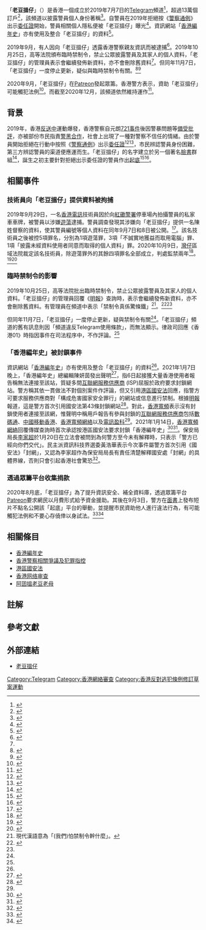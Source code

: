 {{Infobox website
|websitename=老豆搵仔<br />Dadfindboy
|launch_date={{Start date and age|2019}}
|commercial=[[非牟利|非牟利]]
|type=[[Telegram|Telegram]]頻道
|language=[[繁體中文|繁體中文]]
|reg=
|current_status=活躍中
|url={{URL|https://t.me/s/Dadfindboy}}
}}「'''老豆搵仔'''」（{{lang-en|Dadfindboy}}）是香港一個成立於2019年7月7日的[[Telegram|Telegram]]頻道<ref>{{cite news |title=TG「老豆搵仔」續作惡 |url=http://www.takungpao.com.hk/finance/236135/2019/1026/365959.html |publisher=大公報 |accessdate=2021-03-13 |archive-date=2021-03-13 |archive-url=https://web.archive.org/web/20210313151213/http://www.takungpao.com.hk/finance/236135/2019/1026/365959.html |dead-url=no }}</ref>，超過13萬個訂戶<ref>{{cite news |title=Hong Kong protests: tech war opens up with doxxing of protesters and police |url=https://www.theguardian.com/world/2019/sep/20/hong-kong-protests-tech-war-opens-up-with-doxxing-of-protesters-and-police |publisher=[[衛報|衛報]] |date=2019-09-20 |language=en |accessdate=2021-02-09 |archive-date=2021-03-12 |archive-url=https://web.archive.org/web/20210312084932/https://www.theguardian.com/world/2019/sep/20/hong-kong-protests-tech-war-opens-up-with-doxxing-of-protesters-and-police |dead-url=no }}</ref>，該頻道以披露警員個人身份著稱<ref>{{cite news |title=In Hong Kong Protests, Faces Become Weapons |url=https://www.nytimes.com/2019/07/26/technology/hong-kong-protests-facial-recognition-surveillance.html |publisher=[[紐約時報|紐約時報]] |date=2019-07-26 |language=en |accessdate=2021-02-09 |archive-date=2019-07-26 |archive-url=https://web.archive.org/web/20190726093243/https://www.nytimes.com/2019/07/26/technology/hong-kong-protests-facial-recognition-surveillance.html |dead-url=no }}</ref>。自警員在2019年拒絕按《[[警察通例|警察通例]]》出示[[委任證|委任證]]開始，警員相關個人隱私便被「老豆搵仔」曝光<ref>{{cite news |title=How Technology Has Both Fueled and Hindered the 2019 Hong Kong Pro-Democracy Protests |url=https://wclinfosec.com/2019/12/04/how-technology-has-both-fueled-and-hindered-the-2019-hong-kong-pro-democracy-protests/ |publisher=Information Security & Privacy Law |date=2019-12-04 |accessdate=2021-02-09 |archive-date=2021-02-14 |archive-url=https://web.archive.org/web/20210214123239/https://wclinfosec.com/2019/12/04/how-technology-has-both-fueled-and-hindered-the-2019-hong-kong-pro-democracy-protests/ |dead-url=yes }}</ref>。資訊網站「[[香港編年史|香港編年史]]」亦有使用及整合「老豆搵仔」的資料<ref name="香港編年史">{{cite web |title=Data From Telegram Channel：Dad Finds Sons |url=https://hkchronicles.com/d/tg?channel=dfb |website=香港編年史 |accessdate=2021-02-09 |archive-date=2021-02-28 |archive-url=https://web.archive.org/web/20210228183629/https://hkchronicles.com/d/tg?channel=dfb |dead-url=no }}</ref>。

2019年9月，有人因向「老豆搵仔」透露香港警察親友資訊而被逮捕<ref>{{cite news |title=21男女落網 涉洩露2300人私隱 警員被「起底」首被告提堂 |url=https://www.singtao.ca/4465204/2020-09-03/news-TG起底頻道「老豆搵仔」擬眾籌+警：資助違法行為或違法/ |dead-url=no }}</ref>。2019年10月25日，高等法院頒布臨時禁制令，禁止公眾披露警員及其家人的個人資料，「老豆搵仔」的管理員表示會繼續發佈新資料，亦不會刪除舊資料<ref name="mingpao-injunction" />。但同年11月7日，「老豆搵仔」一度停止更新，疑似與臨時禁制令有關。<ref name="#1">{{cite news |title=恶意人肉港警的Telegram频道“老豆搵仔”被封 |url=https://news.sina.cn/2019-11-09/detail-iicezzrr8408954.d.html |publisher=環球時報 |accessdate=2021-03-13 |archive-date=2021-03-13 |archive-url=https://web.archive.org/web/20210313151207/https://news.sina.cn/2019-11-09/detail-iicezzrr8408954.d.html |dead-url=no }}</ref><ref name="#2">{{cite news |title=高院禁制煽惑他人使用暴力生效　Telegram群組「老豆搵仔」忽消失 |url=https://www.hk01.com/社會新聞/396554/高院禁制煽惑他人使用暴力生效-telegram群組-老豆搵仔-忽消失 |publisher=香港01 |language=zh-HK |date=2019-11-09 |access-date=2021-03-13 |archive-date=2021-03-13 |archive-url=https://web.archive.org/web/20210313151635/https://www.hk01.com/%E7%A4%BE%E6%9C%83%E6%96%B0%E8%81%9E/396554/%E9%AB%98%E9%99%A2%E7%A6%81%E5%88%B6%E7%85%BD%E6%83%91%E4%BB%96%E4%BA%BA%E4%BD%BF%E7%94%A8%E6%9A%B4%E5%8A%9B%E7%94%9F%E6%95%88-telegram%E7%BE%A4%E7%B5%84-%E8%80%81%E8%B1%86%E6%90%B5%E4%BB%94-%E5%BF%BD%E6%B6%88%E5%A4%B1 |dead-url=no }}</ref>

2020年9月，「老豆搵仔」在[[Patreon|Patreon]]發起眾籌。香港警方表示，資助「老豆搵仔」可能觸犯法例<ref>{{cite news |title=TG起底頻道「老豆搵仔」擬眾籌 警：資助違法行為或違法 |url=https://www.singtao.ca/4465204/2020-09-03/news-TG起底頻道「老豆搵仔」擬眾籌+警：資助違法行為或違法/ |publisher=星島日報}}</ref>。而截至2020年12月，該頻道依然維持運作<ref>{{Cite news |title=老豆搵仔成員曾陷抑鬱 籲港人互相扶持 正籌備項目助日後抗爭 |url=https://hk.appledaily.com/local/20201206/DTOQQC3PP5FETCWBCPNIKIGBEY/ |publisher=[[香港蘋果日報|香港蘋果日報]] |date=2020-12-06 |accessdate=2021-03-13 |archive-date=2020-12-06 |archive-url=https://web.archive.org/web/20201206033932/https://hk.appledaily.com/local/20201206/DTOQQC3PP5FETCWBCPNIKIGBEY/ |dead-url=yes }}</ref>。

==背景==
{{main|反對逃犯條例修訂草案運動|香港警察相關爭議及犯罪指控|香港警隊委任證爭議}}
2019年，香港[[反送中|反送中]]運動爆發，香港警察自元朗[[721事件|721事件]]後因警暴問題等[[香港警察相關爭議及犯罪指控|備受批評]]，亦被部份市民指責[[警黑合作|警黑合作]]，社會上出現了一種對警察不信任的情緒。由於警員開始拒絕在行動中按照《[[警察通例|警察通例]]》出示[[香港警隊委任證爭議|委任證]]<ref>{{cite news |language=Zh-hant |url=https://www.hk01.com/熱爆話題/349231/九龍區大遊行-便衣警高呼-警察執行職務唔需要展示委任證 |title=【九龍區大遊行】便衣警高呼：警察執行職務唔需要展示委任證 |publisher=[[香港01|香港01]] |date=2019-07-08 |access-date=2019-08-28 |archive-url=https://web.archive.org/web/20190822081346/https://www.hk01.com/%E7%86%B1%E7%88%86%E8%A9%B1%E9%A1%8C/349231/%E4%B9%9D%E9%BE%8D%E5%8D%80%E5%A4%A7%E9%81%8A%E8%A1%8C-%E4%BE%BF%E8%A1%A3%E8%AD%A6%E9%AB%98%E5%91%BC-%E8%AD%A6%E5%AF%9F%E5%9F%B7%E8%A1%8C%E8%81%B7%E5%8B%99%E5%94%94%E9%9C%80%E8%A6%81%E5%B1%95%E7%A4%BA%E5%A7%94%E4%BB%BB%E8%AD%89 |archive-date=2019-08-22 |dead-url=no }}</ref><ref>{{cite news |language=Zh-hant |url=https://hk.news.appledaily.com/local/realtime/article/20190708/59800915 |title=【逆權運動】便衣警豪言「不需展示委任證」 網民揭打人前藏於衫內 |publisher=[[香港蘋果日報|香港蘋果日報]] |date=2019-07-08 |access-date=2019-08-28 |archive-url=https://web.archive.org/web/20190708143210/https://hk.news.appledaily.com/local/realtime/article/20190708/59800915 |archive-date=2019-07-08 |dead-url=no }}</ref>，市民辨認警員身份困難，第三方辨認警員的渠道便應運而生。「老豆搵仔」的名字建立於另一個著名[[臉書|臉書]]群組<ref>{{cite news |author1=Eleni Maragkou |title=“Dadfindboy”: How activists in Hong Kong are hijacking state tools of surveillance |url=http://mastersofmedia.hum.uva.nl/blog/2019/09/23/dadfindboy-how-activists-in-hong-kong-are-hijacking-state-tools-of-surveillance/ |publisher=Masters of Media（[[阿姆斯特丹大學|阿姆斯特丹大學]]） |date=2019-09-23 |language=en |accessdate=2021-02-09 |archive-date=2021-01-18 |archive-url=https://web.archive.org/web/20210118020413/http://mastersofmedia.hum.uva.nl/blog/2019/09/23/dadfindboy-how-activists-in-hong-kong-are-hijacking-state-tools-of-surveillance/ |dead-url=no }}</ref>，誕生之初主要針對拒絕出示委任證的警員作出[[起底|起底]]<ref name="mingpao-injunction">{{cite news |title=高院頒令禁起警底　「老豆搵仔」稱不刪警員資料：禁制令真係驚條鐵 |url=https://news.mingpao.com/ins/港聞/article/20191025/s00001/1572002002283/高院頒令禁起警底-「老豆搵仔」稱不刪警員資料-禁制令真係驚條鐵 |publisher=[[明報|明報]]新聞網 |date=2019-10-25 |accessdate=2021-03-13 |archive-date=2020-11-28 |archive-url=https://web.archive.org/web/20201128051427/https://news.mingpao.com/ins/%E6%B8%AF%E8%81%9E/article/20191025/s00001/1572002002283/%E9%AB%98%E9%99%A2%E9%A0%92%E4%BB%A4%E7%A6%81%E8%B5%B7%E8%AD%A6%E5%BA%95-%E3%80%8C%E8%80%81%E8%B1%86%E6%90%B5%E4%BB%94%E3%80%8D%E7%A8%B1%E4%B8%8D%E5%88%AA%E8%AD%A6%E5%93%A1%E8%B3%87%E6%96%99-%E7%A6%81%E5%88%B6%E4%BB%A4%E7%9C%9F%E4%BF%82%E9%A9%9A%E6%A2%9D%E9%90%B5 |dead-url=no }}</ref><ref>{{cite news |title=【維港會】被指起底警員資料 TG群組「老豆搵仔」疑已消失 |url=https://std.stheadline.com/realtime/article/1133006/即時-港聞-維港會-被指起底警員資料-TG群組-老豆搵仔-疑已消失 |publisher=[[星島日報|星島日報]] |date=2019-11-09 |accessdate=2021-03-13 |archive-date=2021-03-13 |archive-url=https://web.archive.org/web/20210313151222/https://std.stheadline.com/realtime/article/1133006/%E5%8D%B3%E6%99%82-%E6%B8%AF%E8%81%9E-%E7%B6%AD%E6%B8%AF%E6%9C%83-%E8%A2%AB%E6%8C%87%E8%B5%B7%E5%BA%95%E8%AD%A6%E5%93%A1%E8%B3%87%E6%96%99-TG%E7%BE%A4%E7%B5%84-%E8%80%81%E8%B1%86%E6%90%B5%E4%BB%94-%E7%96%91%E5%B7%B2%E6%B6%88%E5%A4%B1 |dead-url=no }}</ref>。

==相關事件==
===技術員向「老豆搵仔」提供資料被拘捕===
2019年9月29日，一名[[香港電訊|香港電訊]]技術員因於向[[紅磡警署|紅磡警署]]停車場內拍攝警員的私家車車牌，被警員以涉嫌[[遊蕩罪|遊蕩]]逮捕。警員調查發現其涉嫌向「老豆搵仔」提供一名陳姓督察的資料，使其警員編號等個人資料在同年9月7日和8日被公開。<ref>{{cite news |title=技術員涉向老豆搵仔爆料｜被告疑嫌起底資料不夠準　決採取行動 |url=https://www.hk01.com/社會新聞/520698/技術員涉向老豆搵仔爆料-被告疑嫌起底資料不夠準-決採取行動 |publisher=香港01 |date=2020-09-07 |accessdate=2021-02-09 |archive-date=2021-02-14 |archive-url=https://web.archive.org/web/20210214225352/https://www.hk01.com/%E7%A4%BE%E6%9C%83%E6%96%B0%E8%81%9E/520698/%E6%8A%80%E8%A1%93%E5%93%A1%E6%B6%89%E5%90%91%E8%80%81%E8%B1%86%E6%90%B5%E4%BB%94%E7%88%86%E6%96%99-%E8%A2%AB%E5%91%8A%E7%96%91%E5%AB%8C%E8%B5%B7%E5%BA%95%E8%B3%87%E6%96%99%E4%B8%8D%E5%A4%A0%E6%BA%96-%E6%B1%BA%E6%8E%A1%E5%8F%96%E8%A1%8C%E5%8B%95 |dead-url=no }}</ref>。該名技術員之後被控5項罪名，分別為1項遊蕩罪，3項「不誠實地獲益而取用電腦」罪、1項「披露未經資料使用者同意而取得的個人資料」罪。2020年10月9日，[[灣仔|灣仔]]區域法院裁定該名技術員，除遊蕩罪外的其餘四項罪名全部成立，判處監禁兩年<ref>{{Cite news |title=香港電訊前外勤員涉「起底」警家屬 不誠實取用電腦等4罪成立 還柙候判 |url=https://www.inmediahk.net/node/1078025 |publisher=[[香港獨立媒體網|香港獨立媒體網]] |date=2020-10-09 |accessdate=2021-03-14 |archive-date=2021-01-31 |archive-url=https://web.archive.org/web/20210131175544/http://www.inmediahk.net/node/1078025 |dead-url=no }}</ref>。<ref>{{Cite news |title=電訊技術員向警員起底　不誠實取用電腦等4罪成 |url=https://std.stheadline.com/realtime/article/1133006/即時-港聞-維港會-被指起底警員資料-TG群組-老豆搵仔-疑已消失 |publisher=明報新聞網 |date=2020-10-09 |accessdate=2021-03-13 |archive-date=2021-03-13 |archive-url=https://web.archive.org/web/20210313151222/https://std.stheadline.com/realtime/article/1133006/%E5%8D%B3%E6%99%82-%E6%B8%AF%E8%81%9E-%E7%B6%AD%E6%B8%AF%E6%9C%83-%E8%A2%AB%E6%8C%87%E8%B5%B7%E5%BA%95%E8%AD%A6%E5%93%A1%E8%B3%87%E6%96%99-TG%E7%BE%A4%E7%B5%84-%E8%80%81%E8%B1%86%E6%90%B5%E4%BB%94-%E7%96%91%E5%B7%B2%E6%B6%88%E5%A4%B1 |dead-url=no }}</ref><ref>{{Cite news |title=技涉「起底」警員家屬資料　電訊公司職員囚2年 |url=https://std.stheadline.com/realtime/article/1133006/即時-港聞-維港會-被指起底警員資料-TG群組-老豆搵仔-疑已消失 |publisher=[[香港經濟日報|香港經濟日報]] |date=2020-11-03 |accessdate=2021-03-13 |archive-date=2021-03-13 |archive-url=https://web.archive.org/web/20210313151222/https://std.stheadline.com/realtime/article/1133006/%E5%8D%B3%E6%99%82-%E6%B8%AF%E8%81%9E-%E7%B6%AD%E6%B8%AF%E6%9C%83-%E8%A2%AB%E6%8C%87%E8%B5%B7%E5%BA%95%E8%AD%A6%E5%93%A1%E8%B3%87%E6%96%99-TG%E7%BE%A4%E7%B5%84-%E8%80%81%E8%B1%86%E6%90%B5%E4%BB%94-%E7%96%91%E5%B7%B2%E6%B6%88%E5%A4%B1 |dead-url=no }}</ref>

===臨時禁制令的影響===
2019年10月25日，高等法院批出臨時禁制令，禁止公眾披露警員及其家人的個人資料。「老豆搵仔」的管理員回覆《[[明報|明報]]》查詢時，表示會繼續發佈新資料，亦不會刪除舊資料。有管理員在頻道中表示「禁制令真係驚條鐵」<ref group="註">現代漢語意為「(我們)怕禁制令幹什麼」。</ref>。<ref name="apple-injunction">{{cite news |title=【抗暴之戰】不會刪資料 老豆搵仔admin：禁制令真係驚條鐵 |url=https://hk.appledaily.com/local/20191025/KA2MG5LERSTVXV66UG4Y55VW2E/ |language=zh-HK |publisher=蘋果日報 |date=2019-10-25 |access-date=2021-03-13 |archive-date=2021-03-13 |archive-url=https://web.archive.org/web/20210313151136/https://hk.appledaily.com/local/20191025/KA2MG5LERSTVXV66UG4Y55VW2E/ |dead-url=no }}</ref><ref name="mingpao-injunction" />

但同年11月7日，「老豆搵仔」一度停止更新，疑與禁制令有關<ref name="#1"/>。「老豆搵仔」頻道的舊有訊息則因「頻道違反Telegram使用條款」，而無法顯示。律政司回應《香港01》時指因事件在司法程序中，不作評論。<ref name="#2"/>

===「香港編年史」被封鎖事件===
{{main|香港編年史}}
資訊網站「[[香港編年史|香港編年史]]」亦有使用及整合「老豆搵仔」的資料<ref name="香港編年史"/>。2021年1月7日晚上，「香港編年史」總編輯陳妍茵發出聲明<ref name=聲明>{{cite web |title=關於香港使用者無法連接至本站之聲明 |url=https://hkchronicles.com/d/view/announcement-on-blockage |language=zh-HK |author=陳妍茵 |publisher=香港編年史 |date=2021-01-08 |access-date=2021-01-08 |archive-date=2021-01-21 |archive-url=https://web.archive.org/web/20210121020535/https://hkchronicles.com/d/view/announcement-on-blockage |dead-url=no }}</ref>，指6日起接獲大量香港使用者報告稱無法連接至該站，質疑多間[[互聯網服務供應商|互聯網服務供應商]] (ISP)屈服於政府要求封鎖網站。警方稱其依一貫做法不對個別案件作評論，但又引用[[中華人民共和國香港特別行政區維護國家安全法|港區國安法]]回應，指警方可要求服務供應商對「構成危害國家安全罪行」的網站或信息進行禁制。根據[[明報|明報]]報道，這是警方首次引用國安法第43條封鎖網站<ref>{{cite news |title=載警員個人資料「香港編年史」網站無法連線 消息：警方國安處首引用《港區國安法》封網 |url=https://news.mingpao.com/ins/港聞/article/20210108/s00001/1610093311437 |language=zh-HK |publisher=明報 |date=2021-01-08 |access-date=2021-01-08 |archive-url=https://web.archive.org/web/20210108141837/https://news.mingpao.com/ins/%E6%B8%AF%E8%81%9E/article/20210108/s00001/1610093311437 |archive-date=2021-01-08 |dead-url=no }}</ref>。對此，[[香港寬頻|香港寬頻]]表示沒有封鎖使用者連接至該網，惟聲明中稱用戶報告有參與封鎖的[[互聯網服務供應商|互聯網服務供應商]]包括[[數碼通|數碼通]]、[[中國移動香港|中國移動香港]]、[[香港寬頻網絡|香港寬頻網絡]]以及[[電訊盈科|電訊盈科]]<ref name=聲明/>。2021年1月14日，[[香港寬頻網絡|香港寬頻網絡]]回覆傳媒查詢時首次承認按港區國安法要求封鎖「香港編年史」<ref>{{cite news |title=【國安封網】香港寬頻：已按《國安法》要求　停止連線至「香港編年史」網站 |url=https://www.thestandnews.com/politics/國安封網-香港寬頻-已按-國安法-要求-停止連線至-香港編年史-網站 |language=zh-HK |publisher=[[立場新聞|立場新聞]] |date=2021-01-14 |access-date=2021-01-14 |archive-date=2021-02-13 |archive-url=https://web.archive.org/web/20210213183516/https://www.thestandnews.com/politics/%E5%9C%8B%E5%AE%89%E5%B0%81%E7%B6%B2-%E9%A6%99%E6%B8%AF%E5%AF%AC%E9%A0%BB-%E5%B7%B2%E6%8C%89-%E5%9C%8B%E5%AE%89%E6%B3%95-%E8%A6%81%E6%B1%82-%E5%81%9C%E6%AD%A2%E9%80%A3%E7%B7%9A%E8%87%B3-%E9%A6%99%E6%B8%AF%E7%B7%A8%E5%B9%B4%E5%8F%B2-%E7%B6%B2%E7%AB%99 |dead-url=no }}</ref><ref>{{Cite news |url=https://www.hk01.com/sns/article/574463 |title=香港寬頻按國安法要求　昨午起停止連線至網站「香港編年史」 |language=zh-HK |publisher=香港01 |date=2021-01-14 |access-date=2021-01-14}}</ref>。保安局局長[[李家超|李家超]]於1月20日在立法會被問到為何警方至今未有解釋時，只表示「警方已經向你們交代」。民主派資訊科技界選委黃浩華表示今次事件屬警方首次引用《國安法》「封網」，又認為李家超作為保安局局長有責任清楚解釋國安處「封網」的具體界線，否則只會引起香港社會驚恐<ref>{{Cite web |title=香港封網︱警拒解釋引國安法封「香港編年史」 李家超：警方已交代！ |url=https://hk.appledaily.com/local/20210120/SVLVKXF45ZC5VJMS22756KTWS4/ |accessdate=2021-01-20 |work=香港蘋果日報 |language=zh-hk |archive-date=2021-01-28 |archive-url=https://web.archive.org/web/20210128154948/https://hk.appledaily.com/local/20210120/SVLVKXF45ZC5VJMS22756KTWS4/ |dead-url=no }}</ref>。

===透過眾籌平台收集捐款===
2020年8月底，「老豆搵仔」為了提升資訊安全、補全資料庫，透過眾籌平台[[Patreon|Patreon]]要求網民以月費形式給予資金援助。其後在9月3日，警方在[[面書|面書]]上發布短片不點名公開該「起底」平台的舉動，並提醒市民資助他人進行違法行為，有可能觸犯法例和不要心存僥倖以身試法。<ref>{{cite news |url=https://std.stheadline.com/realtime/article/1133006/即時-港聞-維港會-被指起底警員資料-TG群組-老豆搵仔-疑已消失 |title=TG起底頻道「老豆搵仔」擬眾籌 警：資助違法行為或違法 |publisher=[[頭條日報|頭條日報]] |date=2020-09-03 |accessdate=2021-03-13 |archive-date=2020-09-04 |archive-url=https://web.archive.org/web/20200904034913/https://std.stheadline.com/realtime/article/1133006/%E5%8D%B3%E6%99%82-%E6%B8%AF%E8%81%9E-%E7%B6%AD%E6%B8%AF%E6%9C%83-%E8%A2%AB%E6%8C%87%E8%B5%B7%E5%BA%95%E8%AD%A6%E5%93%A1%E8%B3%87%E6%96%99-TG%E7%BE%A4%E7%B5%84-%E8%80%81%E8%B1%86%E6%90%B5%E4%BB%94-%E7%96%91%E5%B7%B2%E6%B6%88%E5%A4%B1 |dead-url=no }}</ref><ref>{{cite news |url=https://www.thestandnews.com/politics/tg頻道-老豆搵仔-發起眾籌-警-資助他人作違法行為同樣犯法/ |title=TG頻道「老豆搵仔」發起眾籌　警：資助他人作違法行為同樣犯法 |publisher=立場新聞 |date=2020-09-03 |accessdate=2021-03-13 |archive-date=2021-02-01 |archive-url=https://web.archive.org/web/20210201183415/https://www.thestandnews.com/politics/tg%E9%A0%BB%E9%81%93-%E8%80%81%E8%B1%86%E6%90%B5%E4%BB%94-%E7%99%BC%E8%B5%B7%E7%9C%BE%E7%B1%8C-%E8%AD%A6-%E8%B3%87%E5%8A%A9%E4%BB%96%E4%BA%BA%E4%BD%9C%E9%81%95%E6%B3%95%E8%A1%8C%E7%82%BA%E5%90%8C%E6%A8%A3%E7%8A%AF%E6%B3%95/ |dead-url=no }}</ref>

==相關條目==
*[[香港編年史|香港編年史]]
*[[香港警察相關爭議及犯罪指控|香港警察相關爭議及犯罪指控]]
*[[港區國安法|港區國安法]]
*[[香港网络审查|香港网络审查]]
*[[阿囝搵老豆老母|阿囝搵老豆老母]]

==註解==
{{reflist|group=註}}

==參考文獻==
{{reflist|30em}}

==外部連結==
*[https://t.me/s/Dadfindboy 老豆搵仔]{{Wayback|url=https://t.me/s/Dadfindboy |date=20200722065623 }}

[[Category:Telegram|Category:Telegram]]
[[Category:香港網絡審查|Category:香港網絡審查]]
[[Category:香港反對逃犯條例修訂草案運動|Category:香港反對逃犯條例修訂草案運動]]